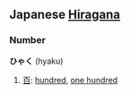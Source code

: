 == Japanese [[Hiragana]] ==                                          
===Number===
'''ひゃく''' (hyaku)

# [[百]]: [[hundred]], [[one hundred]]